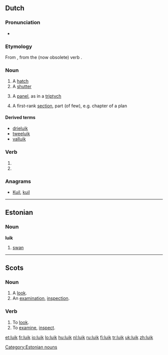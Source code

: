 {{also|Luik}}
==Dutch==

===Pronunciation===
* {{IPA|lang=nl|/lœyk/}}

===Etymology===
From {{etyl|dum|lang=nl}} {{term|luke|lang=dum}}, from the (now obsolete) verb {{term|luiken|lang=nl}}.

===Noun===
{{nl-noun|g=n}}

# A [[hatch]]
# A [[shutter]]
# {{art}} A [[panel]], as in a [[triptych]]
# {{figuratively}} A first-rank [[section]], part (of few), e.g. chapter of a plan

====Derived terms====
* [[drieluik]] {{m}}
* [[tweeluik]] {{m}}
* [[valluik]]

===Verb===
{{infl|nl}}

# {{nl-verb-form|p=1|n=sg|t=pres|m=ind|luiken}}
# {{nl-verb-form|m=imp|luiken}}

===Anagrams===
* [[Kuil#Dutch|Kuil]], [[kuil#Dutch|kuil]]

----

==Estonian==

===Noun===
'''luik'''

# [[swan]]

[[Category:Estonian nouns]]

----

==Scots==

===Noun===
{{sco-noun}}

# A [[look]].
# An [[examination]], [[inspection]].

===Verb===
{{sco-verb|luiks|luikin|luikit|luikit}}

# To [[look]].
# To [[examine]], [[inspect]].

[[et:luik]]
[[fr:luik]]
[[io:luik]]
[[lo:luik]]
[[hu:luik]]
[[nl:luik]]
[[ru:luik]]
[[fi:luik]]
[[tr:luik]]
[[uk:luik]]
[[zh:luik]]